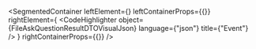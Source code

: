 
<SegmentedContainer
  leftElement={<FileAskQuestionResultDTODesc />}
  leftContainerProps={{}}
  rightElement={
    <CodeHighlighter
      object={FileAskQuestionResultDTOVisualJson}
      language={"json"}
      title={"Event"}
    />
  }
  rightContainerProps={{}}
/>
